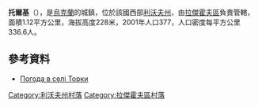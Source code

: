 {{no footnotes|time=2015-10-06T08:01:03+00:00}}
{{coord|50|24|54|N|24|34|6|E|scale:100000|display=title}}

'''托爾基'''（{{lang-uk|Торки}}），是[[烏克蘭|烏克蘭]]的城鎮，位於該國西部[[利沃夫州|利沃夫州]]，由[[拉傑霍夫區|拉傑霍夫區]]負責管轄，面積1.12平方公里，海拔高度228米，2001年人口377，人口密度每平方公里336.6人。

==參考資料==
* [http://weather.in.ua/ua/l'vovskaja/26344 Погода в селі Торки] {{Wayback|url=http://weather.in.ua/ua/l'vovskaja/26344 |date=20111221150354 }}

[[Category:利沃夫州村落|Category:利沃夫州村落]]
[[Category:拉傑霍夫區村落|Category:拉傑霍夫區村落]]


{{Lviv-geo-stub}}